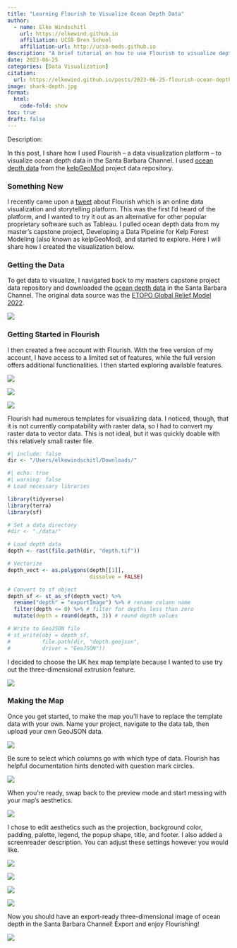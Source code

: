 ```yaml
---
title: "Learning Flourish to Visualize Ocean Depth Data"
author:
  - name: Elke Windschitl
    url: https://elkewind.github.io
    affiliation: UCSB Bren School
    affiliation-url: http://ucsb-meds.github.io
description: "A brief tutorial on how to use Flourish to visualize depth data"
date: 2023-06-25
categories: [Data Visualization]
citation: 
  url: https://elkewind.github.io/posts/2023-06-25-flourish-ocean-depth
image: shark-depth.jpg
format: 
  html:
    code-fold: show
toc: true
draft: false
---
```


Description:  

In this post, I share how I used Flourish -- a data visualization platform -- to visualize ocean depth data in the Santa Barbara Channel. I used [ocean depth data](https://drive.google.com/drive/u/2/folders/1E8cjPiyKWWBDoiZ-ZVBw4odJk6u3pw-i) from the [kelpGeoMod](https://github.com/kelpGeoMod/kelpGeoMod-capstone-project) project data repository.

### Something New

I recently came upon a [tweet](https://twitter.com/CedScherer/status/1672602748099911681) about Flourish which is an online data visualization and storytelling platform. This was the first I'd heard of the platform, and I wanted to try it out as an alternative for other popular proprietary software such as Tableau. I pulled ocean depth data from my master's capstone project, Developing a Data Pipeline for Kelp Forest Modeling (also known as kelpGeoMod), and started to explore. Here I will share how I created the visualization below.

```{=html}
<div class="flourish-embed flourish-map" data-src="visualisation/14244747"><script src="https://public.flourish.studio/resources/embed.js"></script></div>
```

### Getting the Data

To get data to visualize, I navigated back to my masters capstone project data repository and downloaded the [ocean depth data](https://drive.google.com/drive/u/2/folders/1E8cjPiyKWWBDoiZ-ZVBw4odJk6u3pw-i) in the Santa Barbara Channel. The original data source was the [ETOPO Global Relief Model 2022](https://www.ncei.noaa.gov/products/etopo-global-relief-model).

![](images/data-repo.png){fig-alt="A Google Drive folder with ocean depth data." fig-align="center"}

### Getting Started in Flourish

I then created a free account with Flourish. With the free version of my account, I have access to a limited set of features, while the full version offers additional functionalities. I then started exploring available features.

![](images/sign-in.png){fig-align="center"}

![](images/start-viz.png){fig-align="center"}

![](images/viz-temps.png){fig-align="center"}

Flourish had numerous templates for visualizing data. I noticed, though, that it is not currently compatability with raster data, so I had to convert my raster data to vector data. This is not ideal, but it was quickly doable with this relatively small raster file.

```r
#| include: false
dir <- "/Users/elkewindschitl/Downloads/"
```

```r
#| echo: true
#| warning: false
# Load necessary libraries

library(tidyverse)
library(terra)
library(sf)

# Set a data directory
#dir <- "./data/"

# Load depth data
depth <- rast(file.path(dir, "depth.tif"))

# Vectorize
depth_vect <- as.polygons(depth[[1]], 
                          dissolve = FALSE)

# Convert to sf object
depth_sf <- st_as_sf(depth_vect) %>% 
  rename("depth" = "exportImage") %>% # rename column name
  filter(depth <= 0) %>% # filter for depths less than zero
  mutate(depth = round(depth, 3)) # round depth values

# Write to GeoJSON file
# st_write(obj = depth_sf, 
#          file.path(dir, "depth.geojson", 
#          driver = "GeoJSON"))
```

I decided to choose the UK hex map template because I wanted to use try out the three-dimensional extrusion feature.

![](images/picking-temp.png){fig-align="center"}

### Making the Map

Once you get started, to make the map you'll have to replace the template data with your own. Name your project, navigate to the data tab, then upload your own GeoJSON data.

![](images/upload-data.png){fig-align="center"}

Be sure to select which columns go with which type of data. Flourish has helpful documentation hints denoted with question mark circles.

![](images/data-selection.png){fig-align="center"}

When you're ready, swap back to the preview mode and start messing with your map's aesthetics.

![](images/map-aesthetics.png){fig-align="center"}

I chose to edit aesthetics such as the projection, background color, padding, palette, legend, the popup shape, title, and footer. I also added a screenreader description. You can adjust these settings however you would like.

![](images/basemap.png){fig-align="center"}

![](images/regions.png){fig-align="center"}

![](images/popup.png){fig-align="center"}

![](images/footer.png){fig-align="center"}

Now you should have an export-ready three-dimensional image of ocean depth in the Santa Barbara Channel! Export and enjoy Flourishing!

![](images/export-ready.png){fig-align="center"}

```{=html}
<div class="flourish-embed flourish-map" data-src="visualisation/14244747"><script src="https://public.flourish.studio/resources/embed.js"></script></div>
```

